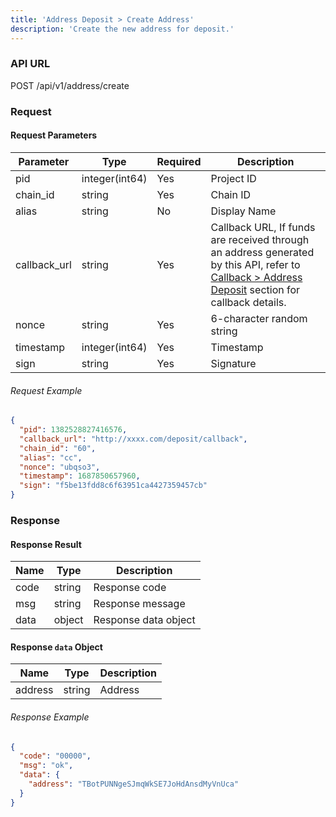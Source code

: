 ```yaml
---
title: 'Address Deposit > Create Address'
description: 'Create the new address for deposit.'
---
```


### API URL

POST /api/v1/address/create

### Request

#### Request Parameters

| Parameter     | Type            | Required | Description   |
| ------------- | --------------- | -------- | ------------- |
| pid           | integer(int64)  | Yes      | Project ID    |
| chain_id      | string          | Yes      | Chain ID      |
| alias         | string          | No      | Display Name  |
| callback_url  | string          | Yes      | Callback URL, If funds are received through an address generated by this API, refer to [Callback > Address Deposit](/api-reference/callback/address-deposit) section for callback details.  |
| nonce         | string          | Yes      | 6-character random string |
| timestamp     | integer(int64)  | Yes      | Timestamp     |
| sign          | string          | Yes      | Signature     |

###### Request Example

```json
{
  "pid": 1382528827416576,
  "callback_url": "http://xxxx.com/deposit/callback",
  "chain_id": "60",
  "alias": "cc",
  "nonce": "ubqso3",
  "timestamp": 1687850657960,
  "sign": "f5be13fdd8c6f63951ca4427359457cb"
}
```
### Response

#### Response Result

| Name  | Type   | Description      |
| ----- | ------ | ---------------- |
| code  | string | Response code    |
| msg   | string | Response message |
| data  | object | Response data object |

#### Response `data` Object

| Name    | Type   | Description |
| ------- | ------ | ----------- |
| address | string | Address     |

###### Response Example

```json
{
  "code": "00000",
  "msg": "ok",
  "data": {
    "address": "TBotPUNNgeSJmqWkSE7JoHdAnsdMyVnUca"
  }
}
```

